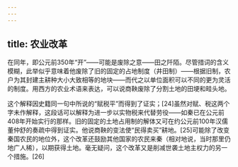 ```yaml
---
---
---
```

title: 农业改革
---



在同年，即公元前350年“开”——可能是废除之意——田之阡陌。尽管措词的含义模糊，此举似乎意味着他废除了旧的固定的占地制度（井田制）——根据旧制，农户为其封建主耕种大小大致相等的地块——而代之以单位面积可以不同的更为灵活的制度。用西方的农业术语来表达，可以说商鞅废除了分割土地的田埂和畦头地。

这个解释因史籍同一句中所说的“赋税平”而得到了证实；[24]虽然对赋、税这两个字未作解释，这段话可以解释为进一步以实物税来代替劳役——如秦已在公元前408年开始实行的那样。旧的固定的土地占用制的解体又可在约公元前100年汉儒董仲舒的奏疏中得到证实。他说商鞅的变法使“民得卖买”耕地。[25]可能除了改变秦国农民的地位外，这个改革还鼓励其他国家的农民来秦（相对地说，当时那里仍地广人稀），以期获得土地。毫无疑问，这个改革又是削减世袭土地主权力的另一个措施。[26]